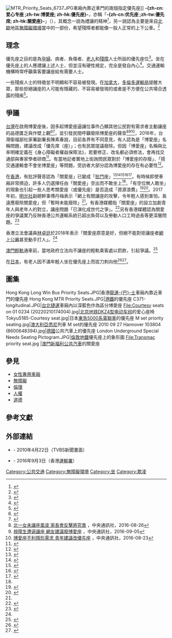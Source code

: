 {{地域中心|area=台灣與香港}}
{{noteTA
|G1=地名
|T=zh-tw:博愛座;zh-hk:優先座;zh-cn:爱心专座
|1=zh-tw:博愛座;zh-hk:優先座;zh-cn:爱心专座
}}
[[File:MTR_Priority_Seats_6737.JPG|thumb]]車廂內靠近車門的兩個指定優先座]]
'''-{zh-cn:爱心专座 ;zh-tw:博愛座; zh-hk:優先座}-'''，亦稱「'''-{zh-cn:优先座 ;zh-tw:優先席; zh-hk:關愛座}-'''」（{{lang-en|Priority seats、Courtesy seat}}），其概念一說為禮讓的精神<ref>{{cite news|title=阪急が「優先座席」を復活　“譲り合いの精神”挫折 (産経新聞、2007年10月18日)|agency=産経新聞|date=2007-10-18}}</ref>，另一說認為主要是來自[[北歐|北歐]]地區[[無障礙環境|無障礙環境]]當中的一部份，希望殘障者都能像一般人正常的上下公車。<ref>{{Cite journal|url = |title = 探討民眾對博愛座的認知與了解|author1=Li, Y.Q. |author2=Chen Y.J. |date = 2012|journal = 博愛座不坐|doi = |pmid = |access-date = }}</ref>
{{各地中文名
| 名詞 =博愛座
|cn = 爱心专座
|hk = 優先座
|tw =博愛座、優先席
| where = 日本
| other = {{jpn|j=優先席|link=no}}
}}

==理念==
優先座之目的是為[[孕婦|孕婦]]、病者、負傷者、[[老人|老人]]和[[殘障|殘障]]人士所設的優先座位<ref>{{cite web|title=愛心優先座位|url=http://www.kotsu-city-kagoshima.jp/cn-t/cn-t-howto/cn-t-priority/|publisher=鹿兒島市交通局|accessdate=2013-10-29|language=zh-hant|archive-date=2020-02-16|archive-url=https://web.archive.org/web/20200216035053/http://www.kotsu-city-kagoshima.jp/cn-t/cn-t-howto/cn-t-priority/|dead-url=no}}</ref>。坐在優先座上的人應禮讓上述人士，但並沒有硬性規定，完全是發自內心<ref name=wwp20170630>{{Cite web |url=http://paper.wenweipo.com/2017/06/30/ED1706300021.htm |title=坐低挨批怕怕 關愛座常空空 |publisher=香港文匯報 |date=2017-06-30 |accessdate=2018-03-12 |archive-date=2019-09-13 |archive-url=https://web.archive.org/web/20190913144016/http://paper.wenweipo.com/2017/06/30/ED1706300021.htm |dead-url=no }}</ref>。交通運輸機構時常呼籲乘客要讓座給有需要人士。

一些殘疾人士的特徵並不明顯和不容易被發現。在[[加拿大|加拿大]]，[[多倫多運輸局|多倫多運輸局]]提醒大眾，那些拒絕讓座的人可能有隱藏的、不容易被發現的或者是不方便在公共場合透露的殘疾<ref>{{cite web|title=Priority Seating|url=https://www.ttc.ca/Riding_the_TTC/Frequently_Asked_Questions/Priority_Seating_FAQ1.jsp|accessdate=9 July 2016|archive-date=2020-11-22|archive-url=https://web.archive.org/web/20201122120936/http://www.ttc.ca/Riding_the_TTC/Frequently_Asked_Questions/Priority_Seating_FAQ1.jsp|dead-url=no}}</ref>。

==爭議==
[[台灣|台灣]]在啟用博愛座後，因多起博愛座逼讓位事件凸顯其他公民對有需求者主動讓座的品德匱乏與作壁上觀<ref>{{Cite news|url=https://www.ettoday.net/news/20160422/685341.htm?t=懷孕7月坐「博愛座」老人要求讓位　她差點被視線逼哭|title=懷孕7月坐「博愛座」老人要求讓位　她差點被視線逼哭|date=2017-03-12|accessdate=2020-12-18|archive-date=2017-12-25|archive-url=https://web.archive.org/web/20171225091815/https://www.ettoday.net/news/20160422/685341.htm?t=%E6%87%B7%E5%AD%957%E6%9C%88%E5%9D%90%E3%80%8C%E5%8D%9A%E6%84%9B%E5%BA%A7%E3%80%8D%E8%80%81%E4%BA%BA%E8%A6%81%E6%B1%82%E8%AE%93%E4%BD%8D%E3%80%80%E5%A5%B9%E5%B7%AE%E9%BB%9E%E8%A2%AB%E8%A6%96%E7%B7%9A%E9%80%BC%E5%93%AD|dead-url=no}}</ref><ref>{{Cite news |url=http://hk.apple.nextmedia.com/realtime/china/20170205/56264327 |title=【血淚控訴】年輕孕婦坐優先座遭辱罵 企到落車下體出血 |date=2017-02-05 |accessdate=2017-02-06 |archive-date=2017-02-07 |archive-url=https://web.archive.org/web/20170207202911/http://hk.apple.nextmedia.com/realtime/china/20170205/56264327 |dead-url=no }}</ref>，並引發民間呼籲廢除博愛座的聲音<ref>[http://appweb.cna.com.tw/webm/menu/akey/201608265010.aspx 北一女未讓座風波 家長會反擊將究責] {{Wayback|url=http://appweb.cna.com.tw/webm/menu/akey/201608265010.aspx |date=20160915231211 }}，中央通訊社，2016-08-26</ref><ref>[http://appweb.cna.com.tw/webm/menu/akey/201609050123.aspx 視障生遭逼讓座 網友建議廢博愛座] {{Wayback|url=http://appweb.cna.com.tw/webm/menu/akey/201609050123.aspx |date=20170131153244 }}，中央通訊社，2016-09-05</ref><ref>[http://appweb.cna.com.tw/webm/menu/akey/201508230204.aspx 博愛座不利隱形需求 青年建議改優先座] {{Wayback|url=http://appweb.cna.com.tw/webm/menu/akey/201508230204.aspx |date=20160915234018 }}，中央通訊社，2016-08-23</ref>，2016年，台灣衛福部社家署副署長陳素春說，目前各界有不同意見，有人認為是「博愛座」名稱問題，建議改成「優先席（座）」；也有民眾提議廢除。但因「博愛座」名稱與比率明確定義在《身心障礙者權益保障法》，若要修正、改名都必須修法，會再找交通部與專家學者研商<ref>{{cite news|title=博愛座廢除與否　交通部研究後這樣說|url=https://tw.appledaily.com/new/realtime/20161027/976509/|accessdate=2018-03-14|agency=蘋果日報|date=2016-10-27}}</ref>。有當地記者實地上街詢問民眾對於「博愛座的存廢」、「搭交通運輸會不會坐博愛座」等問題，受訪者大部分認為博愛座的存在有必要性<ref>{{cite news|author1=柳名耕|title=博愛座存廢議題延燒　民眾：有其存在必要性|url=https://www.ettoday.net/news/20160906/770383.htm|accessdate=2018-03-14|agency=ETtoday|date=2016-09-06|archive-date=2019-08-11|archive-url=https://web.archive.org/web/20190811153436/https://www.ettoday.net/news/20160906/770383.htm|dead-url=no}}</ref>。

在[[香港|香港]]，有批評聲音認為「關愛座」已變成「[[批鬥|批鬥]]座」<ref name=apple20170118>{{Cite news |url=http://hk.apple.nextmedia.com/news/art/20170118/19900615 |title=怕網絡公審　 73%中學生不坐關愛座 |work=蘋果日報 |location=香港 |date=2017-01-18 |accessdate=2017-01-18 |archive-date=2017-08-11 |archive-url=https://web.archive.org/web/20170811185133/http://hk.apple.nextmedia.com/news/art/20170118/19900615 |dead-url=no }}</ref><ref>{{Cite news |url=http://hk.apple.nextmedia.com/news/art/20170109/19891010 |title=年宵檔大玩社會議題 90後諷道德判官 推「批鬥座」攬枕 |work=蘋果日報 |location=香港 |date=2017-01-09 |accessdate=2017-01-18 |archive-date=2017-01-18 |archive-url=https://web.archive.org/web/20170118222400/http://hk.apple.nextmedia.com/news/art/20170109/19891010 |dead-url=no }}</ref><ref>{{Cite news |url=https://www.hk01.com/%E7%86%B1%E8%A9%B1/164052/-%E6%89%B9%E9%AC%A5%E5%BA%A7-%E6%B8%AF%E5%A9%A6%E9%81%8A%E6%97%A5%E6%8B%8D%E7%89%87%E5%85%AC%E5%AF%A9%E9%9D%92%E5%B9%B4%E4%B8%8D%E8%AE%93%E5%BA%A7-%E7%A8%B1-%E5%AC%B2%E5%AC%B2%E8%B1%AC-%E5%8F%8D%E9%81%AD%E5%9C%8D%E6%94%BB |title=【批鬥座？】港婦遊日拍片公審青年不讓座　稱「嬲嬲豬」反遭圍攻 |publisher=[[香港01|香港01]] |date=2018-03-01}}</ref><ref name=apple20180409>{{Cite news |url=https://hk.news.appledaily.com/local/daily/article/20180409/20356015 |title=攰爆廚工VS老嫩一家 巴士關愛座大戰　兩男被捕 |work=蘋果日報 |location=香港 |date=2018-04-09 |accessdate=2018-04-09 |archive-date=2019-08-17 |archive-url=https://web.archive.org/web/20190817041614/https://hk.news.appledaily.com/local/daily/article/20180409/20356015 |dead-url=no }}</ref><ref name=apple20180409a>{{Cite news |url=https://hk.news.appledaily.com/local/daily/article/20180409/20356042 |title=港鐵09年首設　被譏「批鬥座」 |work=蘋果日報 |location=香港 |date=2018-04-09 |accessdate=2018-04-09 |archive-date=2019-08-09 |archive-url=https://web.archive.org/web/20190809132632/https://hk.news.appledaily.com/local/daily/article/20180409/20356042 |dead-url=no }}</ref>。有時候即使車廂非常擠迫，許多人仍選擇任由「關愛座」空出而不敢坐上<ref name=apple20170118/>，「有空位無人敢坐」的現象也引起一些人思考關愛座（或優先座）是否造成「資源浪費」<ref>{{Cite news |url=http://hk.on.cc/hk/bkn/cnt/news/20150613/bkn-20150613121539375-0613_00822_001.html |title=網民熱話：年輕人怕公審　地鐵優先座無人坐 |work=東網即時 |date=2015-06-13 |accessdate=2018-03-12 |archive-date=2019-11-01 |archive-url=https://web.archive.org/web/20191101112142/https://hk.on.cc/hk/bkn/cnt/news/20150613/bkn-20150613121539375-0613_00822_001.html |dead-url=no }}</ref><ref>{{Cite web |url=https://topick.hket.com/article/1369958/%E6%B2%88%E5%B8%A5%E9%9D%92%EF%BC%9A%E4%B8%8D%E9%9D%A0%E5%84%AA%E5%85%88%E5%BA%A7%20%E6%89%8D%E6%98%AF%E7%9C%9F%EF%BC%8E%E8%AE%93%E5%BA%A7 |title=沈帥青：不靠優先座 才是真．讓座 |publisher=香港經濟日報 |date=2016-02-17 |accessdate=2018-03-12 |archive-date=2019-12-14 |archive-url=https://web.archive.org/web/20191214090457/https://topick.hket.com/article/1369958/%E6%B2%88%E5%B8%A5%E9%9D%92%EF%BC%9A%E4%B8%8D%E9%9D%A0%E5%84%AA%E5%85%88%E5%BA%A7%20%E6%89%8D%E6%98%AF%E7%9C%9F%EF%BC%8E%E8%AE%93%E5%BA%A7 |dead-url=no }}</ref>。2017年初，[[明光社|明光社]]副總幹事傅丹梅表示「網上有關讓座的攻擊，令年輕人感到害怕，長遠應廢除關愛座」但「暫時未能廢除」<ref name=apple20170118/>。有香港媒體指「關愛座」的設立加劇青年人與老年人的對立，讓座問題「已演化成世代之爭」。<ref>{{Cite news |url=http://hk.apple.nextmedia.com/realtime/news/20170114/56171091 |title=坐關愛座「有壓力」 逾80%都係廢青？ |date=2017-01-14 |accessdate=2017-02-06 |archive-date=2017-08-10 |archive-url=https://web.archive.org/web/20170810075908/http://hk.apple.nextmedia.com/realtime/news/20170114/56171091 |dead-url=no }}</ref>另有香港媒體認為關愛座的爭議實乃反映香港公共運輸系統已超出負荷以及勞動人口工時過長等更深層問題。<ref>{{Cite news |url=https://www.hk01.com/01%E8%A7%80%E9%BB%9E/54963/-%E7%A4%BE%E8%AB%96-%E5%84%AA%E5%85%88%E5%BA%A7%E6%83%B9%E7%88%AD%E8%AD%B0-%E8%8E%AB%E7%94%A8%E6%B3%9B%E9%81%93%E5%BE%B7-%E9%81%AE%E6%8E%A9%E6%B8%AF%E9%90%B5%E6%94%BF%E5%BA%9C%E8%B2%AC%E4%BB%BB |title=【社論】優先座惹爭議　莫用泛道德　遮掩港鐵政府責任 |publisher=香港01 |date=2016-12-31}}</ref>

香港立法會議員[[林卓廷|林卓廷]]於2018年表示「關愛座原意是好，但絕不能對拒讓座者[[網絡公審|網上公審]]甚至動手打人」。<ref name=apple20180409/>

[[澳門輕軌|澳門輕軌]]通車前，當地政府立法向不讓座的輕軌乘客處以罰款，引起爭議。<ref>{{cite web|url=http://aecm.org.mo/%E5%AD%B8%E8%81%AF%EF%BC%9A%E8%AE%93%E5%BA%A7%E8%A6%8F%E5%AE%9A%E4%B8%8D%E5%AE%9C%E5%88%97%E5%85%A5%E3%80%8A%E8%BC%95%E8%BB%8C%E6%B3%95%E3%80%8B/|title=學聯：讓座規定不宜列入《輕軌法》|date=2017-03-07|access-date=2019-03-19|archive-date=2019-12-11|archive-url=https://web.archive.org/web/20191211103415/http://aecm.org.mo/%e5%ad%b8%e8%81%af%ef%bc%9a%e8%ae%93%e5%ba%a7%e8%a6%8f%e5%ae%9a%e4%b8%8d%e5%ae%9c%e5%88%97%e5%85%a5%e3%80%8a%e8%bc%95%e8%bb%8c%e6%b3%95%e3%80%8b/}}</ref>

在[[日本|日本]]，有老人因不滿年輕人坐在優先座上而拔刀刺向他<ref>{{cite web|url=https://japhub.com/?c=6972|title=【關愛座系列】一位62歲老友記不滿別人坐優先座，便用生果刀行兇|date=2018-02-10|accessdate=2018-08-24|archive-date=2019-08-11|archive-url=https://web.archive.org/web/20190811170611/https://japhub.com/?c=6972|dead-url=no}}</ref><ref>{{cite news|url=https://www.hk01.com/%E4%B8%96%E7%95%8C%E5%B0%88%E9%A1%8C/252887/%E5%A4%9A%E6%AC%A1%E5%90%91%E4%B9%98%E5%AE%A2-%E8%AA%AA%E6%95%99-%E6%97%A5%E6%9C%AC%E8%80%81%E4%BA%BA%E4%B8%8D%E6%BB%BF%E9%97%9C%E6%84%9B%E5%BA%A7%E8%A2%AB%E4%BD%94-%E6%8B%94%E5%88%80%E8%A5%B2%E6%93%8A%E8%A2%AB%E5%88%A4%E7%B7%A9%E5%88%91|title=多次向乘客「說教」　日本老人不滿關愛座被佔　拔刀襲擊被判緩刑|publisher=香港01|date=2018-10-30|accessdate=2021-02-15|archive-date=2022-01-15|archive-url=https://web.archive.org/web/20220115055651/https://www.hk01.com/%E4%B8%96%E7%95%8C%E5%B0%88%E9%A1%8C/252887/%E5%A4%9A%E6%AC%A1%E5%90%91%E4%B9%98%E5%AE%A2-%E8%AA%AA%E6%95%99-%E6%97%A5%E6%9C%AC%E8%80%81%E4%BA%BA%E4%B8%8D%E6%BB%BF%E9%97%9C%E6%84%9B%E5%BA%A7%E8%A2%AB%E4%BD%94-%E6%8B%94%E5%88%80%E8%A5%B2%E6%93%8A%E8%A2%AB%E5%88%A4%E7%B7%A9%E5%88%91}}</ref>。

==圖集==
<gallery>
Hong Kong Long Win Bus Priority Seats.JPG|香港[[龍運巴士|龍運-{巴}-士]]車廂內靠近車門的優先座
Hong Kong MTR Priority Seats.JPG|[[港鐵|港鐵]]的優先座
C371-longitudinal.JPG|[[台北捷運|台北捷運]]車廂內以深藍色作為區分博愛座
File:Courtesy seats on 01 0234 (20220210174004).jpg|[[北京地铁DKZ4型电动车组|北京地铁DKZ4型电动车组]]的爱心座椅
Tokyu5185-Courtesy seat.jpg|日本[[東急5000系電聯車|東急5000系電聯車]]的優先座
M set priority seating.jpg|[[澳大利亞|澳大利亞]][[悉尼|悉尼]]列車 M set的優先座
2010 09 27 Hannover 103804 (8600648394).jpg|[[德國|德國]]公共汽車上的優先座
London Underground Special Needs Seating Pictogram.JPG|[[倫敦地鐵|倫敦地鐵]]優先座上的象形圖
File:Transmac priority seat.jpg |[[澳門新福利公共汽車|澳門新福利公共汽車]]的關愛座
</gallery>

== 參見 ==
*[[女性專用車廂|女性專用車廂]]
*[[無障礙|無障礙]]
*[[倫理|倫理]]
*[[人權|人權]]
*[[道德|道德]]

==參考文獻==
{{reflist}}

== 外部連結 ==
{{commons cat multi|Priority seats}}
*{{youtube|V_xtfrAnn6k|台北捷運 博愛識別貼紙篇}} - 2010年4月22日（TVBS新聞畫面）
*{{youtube|XSMqqY4Xpgc|關愛有需要人士　由讓座開始}} - 2016年9月3日（香港[[運輸署|運輸署]]）


[[Category:公共交通|Category:公共交通]]
[[Category:無障礙環境|Category:無障礙環境]]
[[Category:坐|Category:坐]]
[[Category:欺凌|Category:欺凌]]